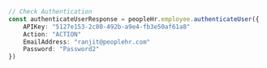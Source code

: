 ```typescript index.ts
// Check Authentication
const authenticateUserResponse = peopleHr.employee.authenticateUser({
    APIKey: "5127e153-2c80-492b-a9e4-fb3e50af61a8"
    Action: "ACTION"
    EmailAddress: "ranjit@peoplehr.com"
    Password: "Password2"
})
```